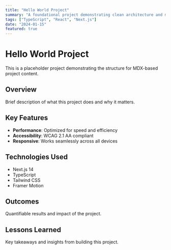```yaml
---
title: "Hello World Project"
summary: "A foundational project demonstrating clean architecture and modern development practices."
tags: ["TypeScript", "React", "Next.js"]
date: "2024-01-15"
featured: true
---
```


# Hello World Project

This is a placeholder project demonstrating the structure for MDX-based project content.

## Overview

Brief description of what this project does and why it matters.

## Key Features

- **Performance**: Optimized for speed and efficiency
- **Accessibility**: WCAG 2.1 AA compliant
- **Responsive**: Works seamlessly across all devices

## Technologies Used

- Next.js 14
- TypeScript
- Tailwind CSS
- Framer Motion

## Outcomes

Quantifiable results and impact of the project.

## Lessons Learned

Key takeaways and insights from building this project.
